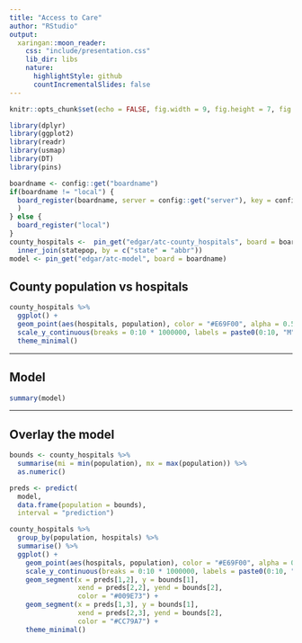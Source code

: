 ```yaml
---
title: "Access to Care"
author: "RStudio"
output:
  xaringan::moon_reader:
    css: "include/presentation.css"
    lib_dir: libs
    nature:
      highlightStyle: github
      countIncrementalSlides: false
---
```


```r
knitr::opts_chunk$set(echo = FALSE, fig.width = 9, fig.height = 7, fig.align = "center")

library(dplyr)
library(ggplot2)
library(readr)
library(usmap)
library(DT)
library(pins)

boardname <- config::get("boardname")
if(boardname != "local") {
  board_register(boardname, server = config::get("server"), key = config::get("key")
  )
} else {
  board_register("local")  
}
county_hospitals <-  pin_get("edgar/atc-county_hospitals", board = boardname) %>%
  inner_join(statepop, by = c("state" = "abbr")) 
model <- pin_get("edgar/atc-model", board = boardname) 
```

## County population vs hospitals

```r
county_hospitals %>%
  ggplot() +
  geom_point(aes(hospitals, population), color = "#E69F00", alpha = 0.5) +
  scale_y_continuous(breaks = 0:10 * 1000000, labels = paste0(0:10, "M")) +
  theme_minimal() 
```

---

## Model

```r
summary(model)
```

---

## Overlay the model


```r
bounds <- county_hospitals %>%
  summarise(mi = min(population), mx = max(population)) %>%
  as.numeric()

preds <- predict(
  model, 
  data.frame(population = bounds),
  interval = "prediction")

county_hospitals %>% 
  group_by(population, hospitals) %>%
  summarise() %>%
  ggplot() +
    geom_point(aes(hospitals, population), color = "#E69F00", alpha = 0.5) +
    scale_y_continuous(breaks = 0:10 * 1000000, labels = paste0(0:10, "M")) +
    geom_segment(x = preds[1,2], y = bounds[1], 
                 xend = preds[2,2], yend = bounds[2], 
                 color = "#009E73") +
    geom_segment(x = preds[1,3], y = bounds[1], 
                 xend = preds[2,3], yend = bounds[2], 
                 color = "#CC79A7") +
    theme_minimal()
```


